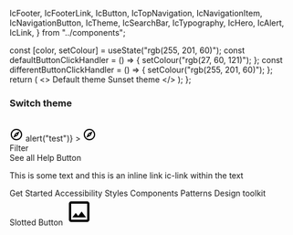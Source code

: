  IcFooter,
  IcFooterLink,
  IcButton,
  IcTopNavigation,
  IcNavigationItem,
  IcNavigationButton,
  IcTheme,
  IcSearchBar,
  IcTypography,
  IcHero,
  IcAlert,
  IcLink,
} from "../components";

<Meta title="Theme" component="IcTheme" />

<Description markdown={readme} />

  const [color, setColour] = useState("rgb(255, 201, 60)");
  const defaultButtonClickHandler = () => {
    setColour("rgb(27, 60, 121)");
  };
  const differentButtonClickHandler = () => {
    setColour("rgb(255, 201, 60)");
  };
  return (
    <>
      <IcTheme color={color} />
      <IcButton variant="primary" onClick={defaultButtonClickHandler}>
        Default theme
      </IcButton>
      <IcButton variant="primary" onClick={differentButtonClickHandler}>
        Sunset theme
      </IcButton>
    </>
  );
};

### Switch theme

<Canvas>
  <Story name="Switch theme" parameters={{ layout: "fullscreen" }}>
    <Controlled />
    <div>
      <br />
      <IcTopNavigation
        appTitle="ApplicationName"
        status="alpha"
        version="v0.0.7"
      >
        <svg
          slot="app-icon"
          xmlns="http://www.w3.org/2000/svg"
          height="24px"
          viewBox="0 0 24 24"
          width="24px"
          fill="#000000"
        >
          <path d="M0 0h24v24H0V0z" fill="none" />
          <path d="M12 2C6.48 2 2 6.48 2 12s4.48 10 10 10 10-4.48 10-10S17.52 2 12 2zm0 18c-4.41 0-8-3.59-8-8s3.59-8 8-8 8 3.59 8 8-3.59 8-8 8zm-5.5-2.5l7.51-3.49L17.5 6.5 9.99 9.99 6.5 17.5zm5.5-6.6c.61 0 1.1.49 1.1 1.1s-.49 1.1-1.1 1.1-1.1-.49-1.1-1.1.49-1.1 1.1-1.1z" />
        </svg>
        <IcSearchBar slot="search" placeholder="Search" label="Search" />
        <IcNavigationButton
          label="button1"
          slot="buttons"
          onClick={() => alert("test")}
        >
          <svg
            slot="icon"
            xmlns="http://www.w3.org/2000/svg"
            height="24px"
            viewBox="0 0 24 24"
            width="24px"
            fill="#000000"
          >
            <path d="M0 0h24v24H0V0z" fill="none" />
            <path d="M12 2C6.48 2 2 6.48 2 12s4.48 10 10 10 10-4.48 10-10S17.52 2 12 2zm0 18c-4.41 0-8-3.59-8-8s3.59-8 8-8 8 3.59 8 8-3.59 8-8 8zm-5.5-2.5l7.51-3.49L17.5 6.5 9.99 9.99 6.5 17.5zm5.5-6.6c.61 0 1.1.49 1.1 1.1s-.49 1.1-1.1 1.1-1.1-.49-1.1-1.1.49-1.1 1.1-1.1z" />
          </svg>
        </IcNavigationButton>
        <IcNavigationItem label="Navigation" href="/" slot="navigation" />
        <IcNavigationItem label="Navigation" href="/" slot="navigation" />
        <IcNavigationItem label="Navigation" href="/" slot="navigation" />
        <IcNavigationItem
          label="Navigation"
          href="/"
          selected="true"
          slot="navigation"
        />
        <IcNavigationItem label="Navigation" href="/" slot="navigation" />
      </IcTopNavigation>
      <IcHero
        heading="Hero heading"
        subheading="Hero description. This is a Hero component, it should be used as a page heading."
        secondary-heading="Secondary Heading"
        secondary-subheading="This is a secondary description."
        full-width
      >
        <div slot="interaction" style={{ display: "flex" }}>
          <ic-text-field
            placeholder="Filter display"
            label="Filter display"
            hide-label
          ></ic-text-field>
          <IcButton variant="primary" style={{ marginLeft: 16 }}>
            Filter
          </IcButton>
        </div>
        <IcButton variant="secondary" slot="interaction">
          See all
        </IcButton>
        <ic-link
          href="https://google.com"
          slot="interaction"
          style={{ marginTop: 10 }}
        >
          Help
        </ic-link>
      </IcHero>
      <IcAlert
        heading="This alert uses a custom message slot"
        dismissible="true"
      >
        <IcButton slot="action" variant="secondary">
          Button
        </IcButton>
        <IcTypography variant="body" slot="message">
          <p>
            This is some text and
            <ic-link href="/"> this is an inline link ic-link</ic-link>
            within the text
          </p>
        </IcTypography>
      </IcAlert>
      <IcFooter
        align="full-width"
        description="The ICDS is maintained by the Design Practice Team. If you've got a question or want to feedback, 
            please get in touch."
        caption="All content is available under the Open Government Licence v3.0, except source code and code examples which are available under the MIT Licence."
      >
        <IcFooterLink slot="link" href="/">
          Get Started
        </IcFooterLink>
        <IcFooterLink slot="link" href="/">
          Accessibility
        </IcFooterLink>
        <IcFooterLink slot="link" href="/">
          Styles
        </IcFooterLink>
        <IcFooterLink slot="link" href="/">
          Components
        </IcFooterLink>
        <IcFooterLink slot="link" href="/">
          Patterns
        </IcFooterLink>
        <IcFooterLink slot="link" href="/">
          Design toolkit
        </IcFooterLink>
        <div
          slot="logo"
          style={{
            display: "flex",
            alignItems: "center",
            gap: "var(--ic-space-sm);",
          }}
        >
          <IcButton>Slotted Button</IcButton>
          <IcFooterLink href="/">
            <svg
              xmlns="http://www.w3.org/2000/svg"
              height="48px"
              viewBox="0 0 24 24"
              width="48px"
            >
              <path d="M0 0h24v24H0V0z" fill="none" />
              <path d="M19 5v14H5V5h14m0-2H5c-1.1 0-2 .9-2 2v14c0 1.1.9 2 2 2h14c1.1 0 2-.9 2-2V5c0-1.1-.9-2-2-2zm-4.86 8.86l-3 3.87L9 13.14 6 17h12l-3.86-5.14z" />
            </svg>
          </IcFooterLink>
        </div>
      </IcFooter>
    </div>
  </Story>
</Canvas>
